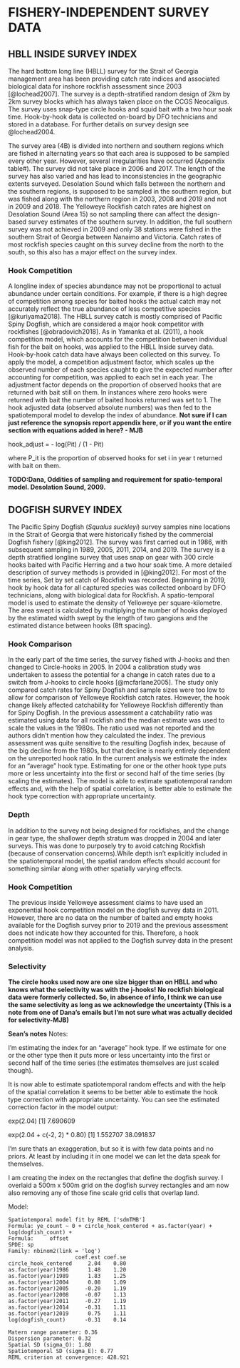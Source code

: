 
\clearpage

# FISHERY-INDEPENDENT SURVEY DATA {#app:index-data}

## HBLL INSIDE SURVEY INDEX {#sec:hbll-index-data}

The hard bottom long line (HBLL) survey for the Strait of Georgia management area has been providing catch rate indices and associated biological data for inshore rockfish assessment since 2003 [@lochead2007]. The survey is a depth-stratified random design of 2km by 2km survey blocks which has always taken place on the CCGS Neocaligus. The survey uses snap-type circle hooks and squid bait with a two hour soak time. Hook-by-hook data is collected on-board by DFO technicians and stored in a database. For further details on survey design see @lochead2004.

The survey area (4B) is divided into northern and southern regions which are fished in alternating years so that each area is supposed to be sampled every other year. However, several irregularities have occurred (Appendix table#). The survey did not take place in 2006 and 2017. The length of the survey has also varied and has lead to inconsistencies in the geographic extents surveyed. Desolation Sound which falls between the northern and the southern regions, is supposed to be sampled in the southern region, but was fished along with the northern region in 2003, 2008 and 2019 and not in 2009 and 2018. The Yelloweye Rockfish catch rates are highest on Desolation Sound (Area 15) so not sampling there can affect the design-based survey estimates of the southern survey. In addition, the full southern survey was not achieved in 2009 and only 38 stations were fished in the southern Strait of Georgia between Nanaimo and Victoria. Catch rates of most rockfish species caught on this survey decline from the north to the south, so this also has a major effect on the survey index.

### Hook Competition {#sec:hbll-hook-competition}
A longline index of species abundance may not be proportional to actual abundance under certain conditions. For example, if there is a high degree of competition among species for baited hooks the actual catch may not accurately reflect the true abundance of less competitive species [@kuriyama2018]. The HBLL survey catch is mostly comprised of Pacific Spiny Dogfish, which are considered a major hook competitor with rockfishes [@obradovich2018]. As in Yamanka et al. (2011), a hook competition model, which accounts for the competition between individual fish for the bait on hooks, was applied to the HBLL Inside survey data. Hook-by-hook catch data have always been collected on this survey. To apply the model, a competition adjustment factor, which scales up the observed number of each species caught to give the expected number after accounting for competition, was applied to each set in each year. The adjustment factor depends on the proportion of observed hooks that are returned with bait still on them. In instances where zero hooks were returned with bait the number of baited hooks returned was set to 1. The hook adjusted data (observed absolute numbers) was then fed to the spatiotemporal model to develop the index of abundance.
**Not sure if I can just reference the synopsis report appendix here, or if you want the entire section with equations added in here? - MJB**

hook_adjust = - log(Pit) / (1 - Pit)

where P_it is the proportion of observed hooks for set i in year t returned with bait on them.


**TODO:Dana, Oddities of sampling and requirement for spatio-temporal model. Desolation Sound, 2009.**
<!-- These figures are not on the github repo (MJB) so not sure if they are going in the final doc-->


<!-- ```{r} -->
<!-- include_hbll_fig <- function(file) { -->
<!--   knitr::include_graphics(here::here("figs", file), dpi = NA) -->
<!-- } -->
<!-- ``` -->

<!-- ```{r, fig.cap="The raw data. Gray background shading indicates the northern and southern survey areas. The area of the circles represents the number of fish caught per hook after accounting for hook competition."} -->
<!-- include_hbll_fig("hbll-joint-raw-data.pdf")  -->
<!-- ``` -->


<!-- ```{r, out.width="4in", fig.cap="Stochastic Partial Differential Equation (SPDE) mesh from INLA. 400 knots. kmeans clustering algorithm. Samples from all years are shown simultaneously."} -->
<!-- include_hbll_fig("hbll-joint-spde.pdf") -->
<!-- ``` -->

<!-- ```{r, out.width="5in", fig.cap="Area per survey grid cell."} -->
<!-- include_hbll_fig("hbll-area-in-water.pdf") -->
<!-- ``` -->

<!-- ```{r, fig.cap="Baited hooks. Note the substantial difference between the northern and southern areas and the change in the north between 2003--2007 in subsequent years."} -->
<!-- include_hbll_fig("hbll-joint-baited.pdf") -->
<!-- ``` -->

<!-- ```{r, fig.cap="Hook adjustment factor."} -->
<!-- include_hbll_fig("hbll-joint-hook-adjust.pdf") -->
<!-- ``` -->

<!-- ```{r, fig.cap="Predicted relative density in space and time."} -->
<!-- include_hbll_fig("hbll-joint-prediction-log.pdf") -->
<!-- ``` -->

<!-- ```{r, fig.cap="The spatial random effects. These are consistent differences from the expectation in space.", out.width="4in"} -->
<!-- include_hbll_fig("hbll-joint-omega.pdf") -->
<!-- ``` -->

<!-- ```{r, fig.cap="The spatiotemporal random effects. Note the reversion to the mean in area-year combinations without sampling data. Also note the difference in magnitude between the spatiotemporal and spatial random effects."} -->
<!-- include_hbll_fig("hbll-joint-epsilon.pdf") -->
<!-- ``` -->

<!-- ```{r, fig.cap="Randomized quantile residuals from the model shown in space and time."} -->
<!-- include_hbll_fig("hbll-joint-residual-map.pdf") -->
<!-- ``` -->

<!-- ```{r, out.width="4in", fig.cap="The joint relative abundance index. Top panel shows the joint prediction from the spatial temporal model. Included are three versions: (1) random effects and annual means only, (2) adding a depth covariate, and (3) removing the hook adjustment factor. The middle and bottom panels show the joint predictions for the northern and southern areas. All shaded regions represent 95\\% confidence intervals. The joint index timeseries in the top panel have been scaled to have the same geometric mean as the main ``HBLL INS'' index for visualization purposes. In the second and third rows, the solid dots represent years with observations and the open dots represent years without observations. Similarly, the dashed vertical lines indicate years with surveys (mostly) in the southern area."} -->
<!-- include_hbll_fig("hbll-index-components-eps-depth2.pdf") -->
<!-- ``` -->


## DOGFISH SURVEY INDEX {#sec:dogfish-index-data}
The Pacific Spiny Dogfish (*Squalus suckleyi*) survey samples nine locations in the Strait of Georgia that were historically fished by the commercial Dogfish fishery [@king2012]. The survey was first carried out in 1986, with subsequent sampling in 1989, 2005, 2011, 2014, and 2019. The survey is a depth stratified longline survey that uses snap on gear with 300 circle hooks baited with Pacific Herring and a two hour soak time. A more detailed description of survey methods is provided in [@king2012]. For most of the time series, Set by set catch of Rockfish was recorded. Beginning in 2019, hook by hook data for all captured species was collected onboard by DFO technicians, along with biological data for Rockfish. A spatio-temporal model is used to estimate the density of Yelloweye per square-kilometre. The area swept is calculated by multiplying the number of hooks deployed by the estimated width swept by the length of two gangions and the estimated distance between hooks (8ft spacing).

### Hook Comparison {#sec:dog-hook-comparison}
In the early part of the time series, the survey fished with J-hooks and then changed to Circle-hooks in 2005. In 2004 a calibration study was undertaken to assess the potential for a change in catch rates due to a switch from J-hooks to circle hooks [@mcfarlane2005]. The study only compared catch rates for Spiny Dogfish and sample sizes were too low to allow for comparison of Yelloweye Rockfish catch rates. However, the hook change likely affected catchability for Yelloweye Rockfish differently than for Spiny Dogfish. In the previous assessment a catchability ratio was estimated using data for all rockfish and the median estimate was used to scale the values in the 1980s. The ratio used was not reported and the authors didn't mention how they calculated the index. The previous assessment was quite sensitive to the resulting Dogfish index, because of the big decline from the 1980s, but that decline is nearly entirely dependent on the unreported hook ratio. In the current analysis we estimate the index for an "average" hook type. Estimating for one or the other hook type puts more or less uncertainty into the first or second half of the time series (by scaling the estimates). The model is able to estimate spatiotemporal random effects and, with the help of spatial correlation, is better able to estimate the hook type correction with appropriate uncertainty.

### Depth {#sec:dog-depth}
In addition to the survey not being designed for rockfishes, and the change in gear type, the shallower depth stratum was dropped in 2004 and later surveys. This was done to purposely try to avoid catching Rockfish (because of conservation concerns).While depth isn't explicitly included in the spatiotemporal model, the spatial random effects should account for something similar along with other spatially varying effects.

### Hook Competition {#sec:dog-hook-competition}
The previous inside Yelloweye assessment claims to have used an exponential hook competition model on the dogfish survey data in 2011. However, there are no data on the number of baited and empty hooks available for the Dogfish survey prior to 2019 and the previous assessment does not indicate how they accounted for this. Therefore, a hook competition model was not applied to the Dogfish survey data in the present analysis.

### Selectivity {#sec:dog-selectivity}
**The circle hooks used now are one size bigger than on HBLL and who knows what the selectivity was with the j-hooks! No rockfish biological data were formerly collected. So, in absence of info, I think we can use the same selectivity as long as we acknowledge the uncertainty (This is a note from one of Dana's emails but I'm not sure what was actually decided for selectivity-MJB)**

**Sean's notes**
Notes:

I'm estimating the index for an "average" hook type. If we estimate for one or the other type then it puts more or less uncertainty into the first or second half of the time series (the estimates themselves are just scaled though).

It is now able to estimate spatiotemporal random effects and with the help of the spatial correlation it seems to be better able to estimate the hook type correction with appropriate uncertainty. You can see the estimated correction factor in the model output:

exp(2.04)
[1] 7.690609

exp(2.04 + c(-2, 2) * 0.80)
[1]  1.552707 38.091837

I'm sure thats an exaggeration, but so it is with few data points and no priors. At least by including it in one model we can let the data speak for themselves.

I am creating the index on the rectangles that define the dogfish survey. I overlaid a 500m x 500m grid on the dogfish survey rectangles and am now also removing any of those fine scale grid cells that overlap land.

<!--figures not in repo-->


<!-- ```{r, fig.cap="SPDE", out.width="4in"} -->
<!-- include_hbll_fig("dogfish-joint-spde.png") -->
<!-- ``` -->

<!-- ```{r, fig.cap="Raw data"} -->
<!-- include_hbll_fig("dogfish-yelloweye-per-area-data.png") -->
<!-- ``` -->

<!-- ```{r, fig.cap="Spatial residuals with some jittering."} -->
<!-- include_hbll_fig("dogfish-residual-map.png") -->
<!-- ``` -->

<!-- ```{r, fig.cap="Prediction with log transformed color scale."} -->
<!-- include_hbll_fig("dogfish-prediction-log.png") -->
<!-- ``` -->

<!-- ```{r, fig.cap="Spatial random effects.", out.width="4in"} -->
<!-- include_hbll_fig("dogfish-omega.png") -->
<!-- ``` -->

<!-- ```{r, fig.cap="Spatiotemporal random effects."} -->
<!-- include_hbll_fig("dogfish-epsilon.png") -->
<!-- ``` -->

<!-- ```{r, fig.cap="Standardized index.", out.width="4in"} -->
<!-- include_hbll_fig("dogfish-index-estimated-hook.png") -->
<!-- ``` -->


\clearpage

Model:

```
Spatiotemporal model fit by REML ['sdmTMB']
Formula: ye_count ~ 0 + circle_hook_centered + as.factor(year) + log(dogfish_count) +
Formula:     offset
SPDE: sp
Family: nbinom2(link = 'log')
                     coef.est coef.se
circle_hook_centered     2.04    0.80
as.factor(year)1986      1.48    1.20
as.factor(year)1989      1.83    1.25
as.factor(year)2004      0.08    1.09
as.factor(year)2005     -0.20    1.19
as.factor(year)2008     -0.07    1.13
as.factor(year)2011     -0.27    1.19
as.factor(year)2014     -0.31    1.11
as.factor(year)2019      0.75    1.11
log(dogfish_count)      -0.31    0.14

Matern range parameter: 0.36
Dispersion parameter: 0.32
Spatial SD (sigma_O): 1.80
Spatiotemporal SD (sigma_E): 0.77
REML criterion at convergence: 428.921
```

